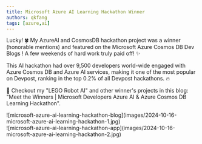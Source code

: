 ```yaml
---
title: Microsoft Azure AI Learning Hackathon Winner
authors: qkfang
tags: [azure,ai]
---
```


Lucky! 🍀 My AzureAI and CosmosDB hackathon project was a winner (honorable mentions) and featured on the Microsoft Azure Cosmos DB Dev Blogs ! A few weekends of hard work truly paid off! ✨

This AI hackathon had over 9,500 developers world-wide engaged with Azure Cosmos DB and Azure AI services, making it one of the most popular on Devpost, ranking in the top 0.2% of all Devpost hackathons. 🔥 

📢 Checkout my "LEGO Robot AI" and other winner's projects in this blog: "Meet the Winners | Microsoft Developers Azure AI & Azure Cosmos DB Learning Hackathon".

<div className="img-grid">
  <div className="img-item">
    ![microsoft-azure-ai-learning-hackathon-blog](images/2024-10-16-microsoft-azure-ai-learning-hackathon-1.jpg)
  </div>
  <div className="img-item">
    ![microsoft-azure-ai-learning-hackathon-app](images/2024-10-16-microsoft-azure-ai-learning-hackathon-2.jpg)
  </div>
</div>
